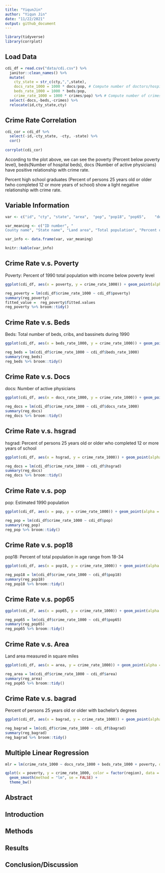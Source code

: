 ```yaml
---
title: "YiqunJin"
author: "Yiqun Jin"
date: "11/22/2021"
output: github_document
---
```


```r
library(tidyverse)
library(corrplot)
```

## Load Data

```r
cdi_df = read.csv("data/cdi.csv") %>% 
  janitor::clean_names() %>%
  mutate(
    cty_state = str_c(cty,",",state),
    docs_rate_1000 = 1000 * docs/pop, # Compute number of doctors/hospital beds per 1000 people.
    beds_rate_1000 = 1000 * beds/pop,
    crime_rate_1000 = 1000 * crimes/pop) %>% # Compute number of crimes per 1000 people.) 
  select(-docs,-beds,-crimes) %>%
  relocate(id,cty_state,cty)
```

## Crime Rate Correlation

```r
cdi_cor = cdi_df %>% 
  select(-id,-cty_state, -cty, -state) %>% 
  cor() 
 
corrplot(cdi_cor)
```

According to the plot above, we can see the poverty (Percent below poverty level), beds(Number of hospital beds), docs (Number of active physicians) have positive relationship with crime rate.

Percent high school graduates (Percent of persons 25 years old or older twho completed 12 or more years of school) show a light negative relationship with crime rate.


## Variable Information

```r
var <- c("id", "cty", "state", "area",	"pop", "pop18",	"pop65",	"docs",	"beds",	"crimes",	"hsgrad",	"bagrad",	"poverty",	"unemp",	"pcincome",	"totalinc",	"region")

var_meaning <- c("ID number", "
County name", "State name", "Land area", "Total population", "Percent of population aged 18-34", "Percent of population aged 65+", "Number of active physicians", "Number of hospital beds", "Total serious crimes", "Percent high school graduates", "Percent bachelor’s degrees", "Percent below poverty level", "Percent unemployment", "Per capita income", "Total personal income", "Geographic region")

var_info <- data.frame(var, var_meaning)

knitr::kable(var_info)
```

## Crime Rate v.s. Poverty

Poverty: Percent of 1990 total population with income below poverty level

```r
ggplot(cdi_df, aes(x = poverty, y = crime_rate_1000)) + geom_point(alpha = .5) + geom_smooth(method = "lm", se = FALSE)

reg_poverty = lm(cdi_df$crime_rate_1000 ~ cdi_df$poverty) 
summary(reg_poverty)
fitted_value =  reg_poverty$fitted.values
reg_poverty %>% broom::tidy()
```

## Crime Rate v.s. Beds

Beds: Total number of beds, cribs, and bassinets during 1990

```r
ggplot(cdi_df, aes(x = beds_rate_1000, y = crime_rate_1000)) + geom_point(alpha = .5) + geom_smooth(method = "lm", se = FALSE)

reg_beds = lm(cdi_df$crime_rate_1000 ~ cdi_df$beds_rate_1000) 
summary(reg_beds)
reg_beds %>% broom::tidy()
```

## Crime Rate v.s. Docs

docs: Number of active physicians

```r
ggplot(cdi_df, aes(x = docs_rate_1000, y = crime_rate_1000)) + geom_point(alpha = .5) + geom_smooth(method = "lm", se = FALSE)

reg_docs = lm(cdi_df$crime_rate_1000 ~ cdi_df$docs_rate_1000) 
summary(reg_docs)
reg_docs %>% broom::tidy()
```

## Crime Rate v.s. hsgrad

hsgrad: Percent of persons 25 years old or older who completed 12 or more years of school

```r
ggplot(cdi_df, aes(x = hsgrad, y = crime_rate_1000)) + geom_point(alpha = .5) + geom_smooth(method = "lm", se = FALSE)

reg_docs = lm(cdi_df$crime_rate_1000 ~ cdi_df$hsgrad) 
summary(reg_docs)
reg_docs %>% broom::tidy()
```

## Crime Rate v.s. pop

pop: Estimated 1990 population

```r
ggplot(cdi_df, aes(x = pop, y = crime_rate_1000)) + geom_point(alpha = .5) + geom_smooth(method = "lm", se = FALSE)

reg_pop = lm(cdi_df$crime_rate_1000 ~ cdi_df$pop) 
summary(reg_pop)
reg_pop %>% broom::tidy()
```

## Crime Rate v.s. pop18

pop18: Percent of total population in age range from 18-34

```r
ggplot(cdi_df, aes(x = pop18, y = crime_rate_1000)) + geom_point(alpha = .5) + geom_smooth(method = "lm", se = FALSE)

reg_pop18 = lm(cdi_df$crime_rate_1000 ~ cdi_df$pop18) 
summary(reg_pop18)
reg_pop18 %>% broom::tidy()
```

## Crime Rate v.s. pop65

```r
ggplot(cdi_df, aes(x = pop65, y = crime_rate_1000)) + geom_point(alpha = .5) + geom_smooth(method = "lm", se = FALSE)

reg_pop65 = lm(cdi_df$crime_rate_1000 ~ cdi_df$pop65) 
summary(reg_pop65)
reg_pop65 %>% broom::tidy()
```

## Crime Rate v.s. Area

Land area measured in square miles

```r
ggplot(cdi_df, aes(x = area, y = crime_rate_1000)) + geom_point(alpha = .5) + geom_smooth(method = "lm", se = FALSE)

reg_area = lm(cdi_df$crime_rate_1000 ~ cdi_df$area) 
summary(reg_area)
reg_pop65 %>% broom::tidy()
```

## Crime Rate v.s. bagrad

Percent of persons 25 years old or older with bachelor’s degrees

```r
ggplot(cdi_df, aes(x = bagrad, y = crime_rate_1000)) + geom_point(alpha = .5) + geom_smooth(method = "lm", se = FALSE)

reg_bagrad = lm(cdi_df$crime_rate_1000 ~ cdi_df$bagrad) 
summary(reg_bagrad)
reg_bagrad %>% broom::tidy()
```

## Multiple Linear Regression

```r
mlr = lm(crime_rate_1000 ~ docs_rate_1000 + beds_rate_1000 + poverty, data = cdi_df)

qplot(x = poverty, y = crime_rate_1000, color = factor(region), data = cdi_df, alpha = .5) +
  geom_smooth(method = "lm", se = FALSE) +
  theme_bw()
```


## Abstract

## Introduction

## Methods

## Results

## Conclusion/Discussion
